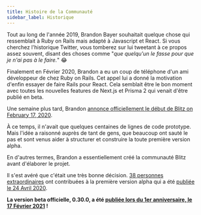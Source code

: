 ```yaml
---
title: Histoire de la Communauté
sidebar_label: Historique
---
```


Tout au long de l'année 2019, Brandon Bayer souhaitait quelque chose qui ressemblait à Ruby on
Rails mais adapté à Javascript et React. Si vous cherchez l'historique Twitter, vous tomberez
sur lui tweetant à ce propos assez souvent, disant des choses comme "_que quelqu'un
le fasse pour que je n'ai pas à le faire._" 😂

Finalement en Février 2020, Brandon a eu un coup de téléphone d'un ami développeur de chez Ruby on Rails.
Cet appel lui a donné la motivation d'enfin essayer de faire Rails pour
React. Cela semblait être le bon moment avec toutes les nouvelles features de Next.js et
Prisma 2 qui venait d'être publié en beta.

Une semaine plus tard, Brandon
[annonce officiellement le début de Blitz on February 17, 2020](https://twitter.com/flybayer/status/1229425878481793024).

À ce temps, il n'avait que quelques centaines de lignes de code prototype. Mais l'idée
a raisonné auprès de tant de gens, que beaucoup ont sauté le pas et sont venus aider
à structurer et construire la toute première version alpha.

En d'autres termes, Brandon a essentiellement créé la communauté Blitz avant
d'élaborer le projet.

Il s'est avéré que c'était une très bonne décision.
[38 personnes extraordinaires](https://github.com/blitz-js/blitz/tree/ab6f60571ad61eef6be55e9684f2e243fa902e8d#contributors-)
ont contribuées à la première version alpha qui a été
[publiée le 24 Avril 2020](https://twitter.com/flybayer/status/1253649008540569600).

**La version beta officielle, 0.30.0, a été
[publiée lors du 1er anniversaire, le 17 Février 2021](https://twitter.com/flybayer/status/1362048912476016642) !**
